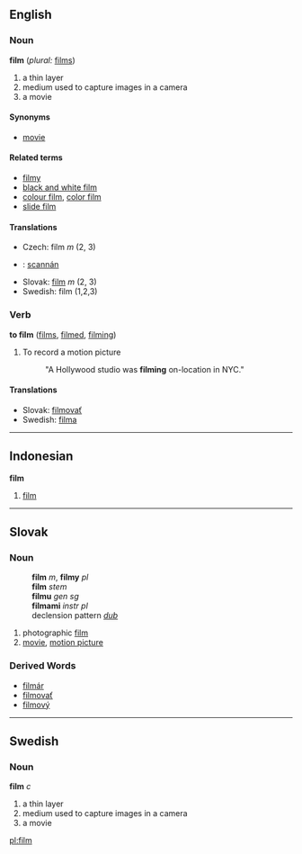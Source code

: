 ==English==

===Noun===
'''film'''  (''plural:'' [[films]])
# a thin layer
# medium used to capture images in a camera
# a movie

====Synonyms====
*[[movie]]

====Related terms====
*[[filmy]]
*[[black and white film]]
*[[colour film]], [[color film]]
*[[slide film]]

==== Translations ====
*Czech: film ''m'' (2, 3)
*{{ga}}: [[scannán]]
*Slovak: [[film#Slovak|film]] ''m'' (2, 3)
*Swedish: film (1,2,3)

===Verb===
'''to film'''  ([[films]], [[filmed]], [[filming]])
#To record a motion picture
#:"A Hollywood studio was '''filming''' on-location in NYC."

==== Translations ====
*Slovak: [[filmovať]]
*Swedish: [[filma]]

----

== Indonesian ==
'''film'''
# [[film]]

----
== Slovak ==
=== Noun ===
:'''film''' ''m'', '''filmy''' ''pl''
:'''film''' ''stem''
:'''filmu''' ''gen sg''
:'''filmami''' ''instr pl''
:declension pattern ''[[Slovak declension pattern dub|dub]]''
# photographic [[film#English|film]]
# [[movie]], [[motion picture]]
=== Derived Words ===
* [[filmár]]
* [[filmovať]]
* [[filmový]]
----
==Swedish==
===Noun===
'''film''' ''c''

# a thin layer
# medium used to capture images in a camera
# a movie

[[pl:film]]